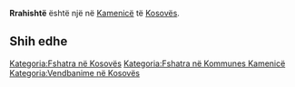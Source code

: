 {{Fshat në 
 | Emri                = Rrahishtë
 | EmriAlt                = 
 | NAME_SHORT_FORM=      
 | NAME_GENERIC=      
 | NAME_SORT_NAME_RO=      RRAHISHTE
 | FULL_NAME_RO = Rrahishtë
 | FULL_NAME_ND_RO=Rrahishte
 | SORT_NAME_RG=RRAHISHTE
 | FULL_NAME_RG=Rrahishtë
 | FULL_NAME_ND_RG=Rrahishte
 | SRP_NAME_SHORT_FORM=      
 | SRP_NAME_GENERIC=      
 | SRP_NAME_SORT_NAME_RO=      
 | SRP_FULL_NAME_RO = 
 | SRP_FULL_NAME_ND_RO=
 | SRP_SORT_NAME_RG=
 | SRP_FULL_NAME_RG=
 | SRP_FULL_NAME_ND_RG=
 | Emri (Rasa dhanore) = 
 | Figura              = 
 | Shteti              = Kosovo
 | Komuna              = Kamenicë
 | Kodi postar         = 
 | Sipërfaqja          = 

 | Popullsia           = 

 | Regj. i popullsisë  = 
 | Dend. e popullsisë  = 
 | Faqja zyrtare       = 
 <!--- Koordinatat ----> 
 | Gjerësia            = 42.738333
 | Gjatësia            = 20.534167
 | Lartësia            = 
}}
'''Rrahishtë''' është një [[]] në [[Kamenicë]] të [[Kosovës]].

<!-- == Gjeografia == -->
<!-- == Historia == -->
<!-- == Demografia == -->
== Shih edhe ==
{{Komuna Kamenicë}}
{{Kosovo-Administrata-Cung}}

[[Kategoria:Fshatra në Kosovës]]
[[Kategoria:Fshatra në Kommunes Kamenicë]]
[[Kategoria:Vendbanime në Kosovës]]